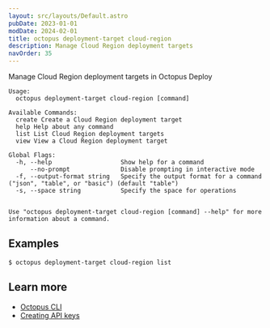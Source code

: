 ```yaml
---
layout: src/layouts/Default.astro
pubDate: 2023-01-01
modDate: 2024-02-01
title: octopus deployment-target cloud-region
description: Manage Cloud Region deployment targets
navOrder: 35
---
```


Manage Cloud Region deployment targets in Octopus Deploy

```
Usage:
  octopus deployment-target cloud-region [command]

Available Commands:
  create Create a Cloud Region deployment target
  help Help about any command
  list List Cloud Region deployment targets
  view View a Cloud Region deployment target

Global Flags:
  -h, --help                   Show help for a command
      --no-prompt              Disable prompting in interactive mode
  -f, --output-format string   Specify the output format for a command ("json", "table", or "basic") (default "table")
  -s, --space string           Specify the space for operations


Use "octopus deployment-target cloud-region [command] --help" for more information about a command.
```

## Examples

<SamplesInstance />

```
$ octopus deployment-target cloud-region list

```

## Learn more

- [Octopus CLI](/docs/octopus-rest-api/cli)
- [Creating API keys](/docs/octopus-rest-api/how-to-create-an-api-key)